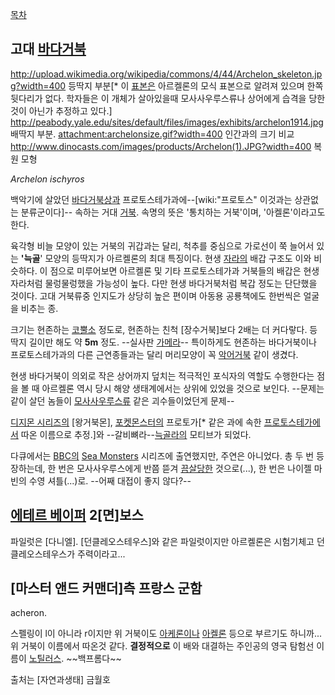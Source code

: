 [[목차]]

== 고대 [[바다거북]] ==
http://upload.wikimedia.org/wikipedia/commons/4/44/Archelon_skeleton.jpg?width=400
등딱지 부분[* 이 [[표본]]은 아르켈론의 모식 표본으로 알려져 있으며 한쪽 뒷다리가 없다. 학자들은 이 개체가 살아있을때 모사사우루스류나 상어에게 습격을 당한것이 아닌가 추정하고 있다.]
http://peabody.yale.edu/sites/default/files/images/exhibits/archelon1914.jpg
배딱지 부분.
attachment:archelonsize.gif?width=400
인간과의 크기 비교
http://www.dinocasts.com/images/products/Archelon(1).JPG?width=400
복원 모형

''Archelon ischyros''

백악기에 살았던 [[바다거북]]상과 프로토스테가과에--[wiki:"프로토스" 이것과는 상관없는 분류군이다]-- 속하는 거대 [[거북]]. 속명의 뜻은 '통치하는 거북'이며, '아켈론'이라고도 한다.

육각형 비늘 모양이 있는 거북의 귀갑과는 달리, 척추를 중심으로 가로선이 쭉 늘어서 있는 ''''늑골'''' 모양의 등딱지가 아르켈론의 최대 특징이다. 현생 [[자라]]의 배갑 구조도 이와 비슷하다. 이 점으로 미루어보면 아르켈론 및 기타 프로토스테가과 거북들의 배갑은 현생 자라처럼 물렁물렁했을 가능성이 높다. 다만 현생 바다거북처럼 복갑 정도는 단단했을 것이다. 고대 거북류중 인지도가 상당히 높은 편이며 아동용 공룡책에도 한번씩은 얼굴을 비추는 종.

크기는 현존하는 [[코뿔소]] 정도로, 현존하는 친척 [장수거북]보다 2배는 더 커다랗다. 등딱지 길이만 해도 약 '''5m''' 정도. --실사판 [[가메라]]-- 특이하게도 현존하는 바다거북이나 프로토스테가과의 다른 근연종들과는 달리 머리모양이 꼭 [[악어거북]] 같이 생겼다.

현생 바다거북이 의외로 작은 상어까지 덮치는 적극적인 포식자의 역할도 수행한다는 점을 볼 때 아르켈론 역시 당시 해양 생태계에서는 상위에 있었을 것으로 보인다. --문제는 같이 살던 놈들이 [[모사사우루스류]] 같은 괴수들이었던게 문제--

[[디지몬 시리즈]]의 [왕거북몬], [[포켓몬스터]]의 프로토가[* 같은 과에 속한 [[프로토스테가]]에서 따온 이름으로 추정.]와 --갈비뼈라--[[늑골라]]의 모티브가 되었다. 

다큐에서는 [[BBC]]의 [[Sea Monsters]] 시리즈에 출연했지만, 주연은 아니었다. 총 두 번 등장하는데, 한 번은 모사사우루스에게 반쯤 뜯겨 [[끔살]]당한 것으로(...), 한 번은 나이젤 마빈의 수영 셔틀(...)로. --어째 대접이 좋지 않다?--

== [[에테르 베이퍼]] 2[면]보스 ==
파일럿은 [다니엘]. [던클레오스테우스]와 같은 파일럿이지만 아르켈론은 시험기체고 던클레오스테우스가 주력이라고...

== [마스터 앤드 커맨더]측 프랑스 군함 ==
acheron.

스펠링이 l이 아니라 r이지만 위 거북이도 [[아케론]]이나 [[아켈론]] 등으로 부르기도 하니까...위 거북이 이름에서 따온것 같다. '''결정적으로''' 이 배와 대결하는 주인공의 영국 탐험선 이름이 [[노틸러스]]. ~~백프롬다~~

출처는 [자연과생태] 금월호
